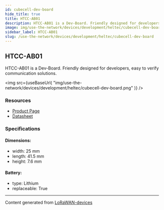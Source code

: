 ```yaml
---
id: cubecell-dev-board
hide_title: true
title: HTCC-AB01
description: HTCC-AB01 is a Dev-Board. Friendly designed for developers, easy to verify communication solutions.
image: img/use-the-network/devices/development/heltec/cubecell-dev-board.png
sidebar_label: HTCC-AB01
slug: /use-the-network/devices/development/heltec/cubecell-dev-board
---
```



## HTCC-AB01

HTCC-AB01 is a Dev-Board. Friendly designed for developers, easy to verify communication solutions.

<img
src={useBaseUrl(
"img/use-the-network/devices/development/heltec/cubecell-dev-board.png"
)}
/>

### Resources

- [Product Page](https://heltec.org/project/htcc-ab01/)
- [Datasheet](https://heltec.org/project/htcc-ab01/#1552557147424-7f1ec-5c652144-e1d6)

### Specifications

#### Dimensions:
- width: 25 mm
- length: 41.5 mm
- height: 7.6 mm
#### Battery: 
- type: Lithium
- replaceable: True



---
Content generated from [LoRaWAN-devices](https://github.com/TheThingsNetwork/lorawan-devices)